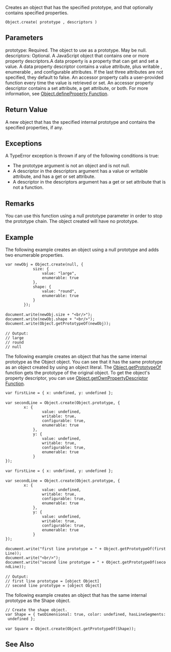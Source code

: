 Creates an object that has the specified prototype, and that optionally contains specified properties.

 Object.create( prototype , descriptors )

==Parameters==
; prototype: Required. The object to use as a prototype. May be null.
; descriptors: Optional. A JavaScript object that contains one or more property descriptors.A data property is a property that can get and set a value. A data property descriptor contains a value attribute, plus writable , enumerable , and configurable attributes. If the last three attributes are not specified, they default to false. An accessor property calls a user-provided function every time the value is retrieved or set. An accessor property descriptor contains a set attribute, a get attribute, or both. For more information, see [[javascript/Object/defineProperty|Object.defineProperty Function]].

==Return Value==
A new object that has the specified internal prototype and contains the specified properties, if any.


==Exceptions==
A TypeError exception is thrown if any of the following conditions is true:

* The prototype argument is not an object and is not null.
* A descriptor in the descriptors argument has a value or writable attribute, and has a get or set attribute.
* A descriptor in the descriptors argument has a get or set attribute that is not a function.

==Remarks==
You can use this function using a null prototype parameter in order to stop the prototype chain. The object created will have no prototype.


==Example==
The following example creates an object using a null prototype and adds two enumerable properties.

 var newObj = Object.create(null, {
             size: {
                 value: "large",
                 enumerable: true
             },
             shape: {
                 value: "round",
                 enumerable: true
             }
         });
 
 document.write(newObj.size + "&lt;br/&gt;");
 document.write(newObj.shape + "&lt;br/&gt;");
 document.write(Object.getPrototypeOf(newObj));
 
 // Output:
 // large
 // round
 // null
The following example creates an object that has the same internal prototype as the Object object. You can see that it has the same prototype as an object created by using an object literal. The [[javascript/Object/getPrototypeOf|Object.getPrototypeOf]] function gets the prototype of the original object. To get the object's property descriptor, you can use [[javascript/Object/getOwnPropertyDescriptor|Object.getOwnPropertyDescriptor Function]].

 var firstLine = { x: undefined, y: undefined };
 
 var secondLine = Object.create(Object.prototype, {
         x: {
                 value: undefined, 
                 writable: true, 
                 configurable: true, 
                 enumerable: true
             },
             y: {
                 value: undefined, 
                 writable: true, 
                 configurable: true, 
                 enumerable: true
             }
 });
 
 var firstLine = { x: undefined, y: undefined };
 
 var secondLine = Object.create(Object.prototype, {
         x: {
                 value: undefined, 
                 writable: true, 
                 configurable: true, 
                 enumerable: true
             },
             y: {
                 value: undefined, 
                 writable: true, 
                 configurable: true, 
                 enumerable: true
             }
 });
 
 document.write("first line prototype = " + Object.getPrototypeOf(firstLine));
 document.write("&lt;br/&gt;");
 document.write("second line prototype = " + Object.getPrototypeOf(secondLine));
 
 // Output:
 // first line prototype = [object Object]
 // second line prototype = [object Object]
The following example creates an object that has the same internal prototype as the Shape object.

 // Create the shape object.
 var Shape = { twoDimensional: true, color: undefined, hasLineSegments: undefined };
 
 var Square = Object.create(Object.getPrototypeOf(Shape));

==See Also==

              

              

              
